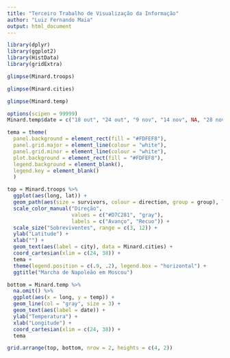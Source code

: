 ```yaml
---
title: "Terceiro Trabalho de Visualização da Informação"
author: "Luiz Fernando Maia"
output: html_document
---
```


```r
library(dplyr)
library(ggplot2)
library(HistData)
library(gridExtra)
```

```r
glimpse(Minard.troops)
```

```r
glimpse(Minard.cities)
```

```r
glimpse(Minard.temp)
```

```r
options(scipen = 99999)
Minard.temp$date = c("18 out", "24 out", "9 nov", "14 nov", NA, "28 nov", "1 dez", "6 dez", "7 dez")

tema = theme(
  panel.background = element_rect(fill = "#FDFEF8"),
  panel.grid.major = element_line(colour = "white"), 
  panel.grid.minor = element_line(colour = "white"),
  plot.background = element_rect(fill = "#FDFEF8"),
  legend.background = element_blank(),
  legend.key = element_blank()
  )

top = Minard.troops %>%
  ggplot(aes(long, lat)) +
  geom_path(aes(size = survivors, colour = direction, group = group), lineend = "round", linejoin = "round") +
  scale_color_manual("Direção",
                     values = c("#D7C281", "gray"), 
                     labels = c("Avanço", "Recuo")) +
  scale_size("Sobreviventes", range = c(3, 12)) +
  ylab("Latitude") +
  xlab("") +
  geom_text(aes(label = city), data = Minard.cities) +
  coord_cartesian(xlim = c(24, 38)) +
  tema +
  theme(legend.position = c(.9, .2), legend.box = "horizontal") +
  ggtitle("Marcha de Napoleão em Moscou")

bottom = Minard.temp %>%
  na.omit() %>%
  ggplot(aes(x = long, y = temp)) +
  geom_line(col = "gray", size = 3) +
  geom_text(aes(label = date)) +
  ylab("Temperatura") +
  xlab("Longitude") +
  coord_cartesian(xlim = c(24, 38)) +
  tema 

grid.arrange(top, bottom, nrow = 2, heights = c(4, 2))
```




